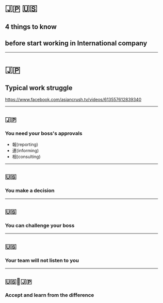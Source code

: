 # 🇯🇵 🇺🇸
## 4 things to know
## before start working in International company

<!-- note
* been working in the both traditional japanese and american company
* noticed a lot of work culture differences
* when I first joined my current American company, I tried to apply everything I was taught in Japanese company. I failed completely. and I had to learn the way people work in very different in a hard way.
* this talk is about what I wish I knew before working in international company and hopefully my experience will be useful

]

-->

---
# 🇯🇵
## Typical work struggle

https://www.facebook.com/asiancrush.tv/videos/613557612839340
<!-- note
* Before I start talking about international work culture, let me introduce common japanese work culture
* Im sure many of you have experienced this
* for me, this was my everyday life in japanese company
-->

---

## 🇯🇵
### You need your boss's approvals

- 報(reporting)
- 連(informing)
- 相(consulting)

<!-- note
* you have a new idea? great, consult with your boss, vise president, etc and get consensus from everyone. hopefully less
* core rule of japanese businessmen
* you have a new idea? great, consult with your boss, vise president, etc and get consensus from everyone. hopefully less
* it is common to write nippo (= daily reporting note, what you did, have to submit for your boss)
* everyone is aware of whats going on, keep the team intact, always have an consensus
-->

---
## 🇺🇸
### You make a decision

<!-- note
* you are assigned to one paticular area, sometimes it's a big project, sometimes it's one small area of a big project
* you can make any decisions in your domain.
* then you report your progress to your boss
* they still do hou/ren/so.
* hou/ren/so is still intact. but you decide
* more responsibility for your work
* when they don't do
-->

---
## 🇺🇸
### You can challenge your boss

<!-- note
* because you are the owner of the job, it is pretty common to see people disagree with their boss
* in japanese company, you cannot, you have to be very careful and choose words
* you will just been seen as a difficult person
* you have to have your opinion in american company
* your boss actually will like the arguments rather than you try to keep it peaceful
* this will make your life easier when you have a boss
-->

---
## 🇺🇸
### Your team will not listen to you

<!-- note
* your team will not listen to you  just because you are a boss
* it is hard when you are boss
-->

---
## 🇺🇸🤝🇯🇵
### Accept and learn from the difference

<!-- note
* when you work with people from all over the world, there will be differences. different people, diversity
* diversity will bring a new perspective, you cab see the japanese work culture from outside
* let's just be prepared
-->
